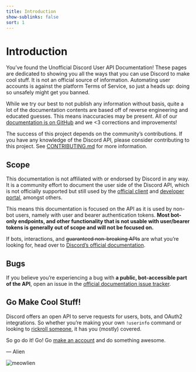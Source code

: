 ```yaml
---
title: Introduction
show-sublinks: false
sort: 1
---
```


# Introduction

You’ve found the Unofficial Discord User API Documentation! These pages are dedicated to showing you all the ways that you can use Discord to make cool stuff. It is not an official source of information. Automating user accounts is against the platform Terms of Service, so just a heads up: doing so unsafely might get you banned.

While we try our best to not publish any information without basis, quite a lot of the documentation contents are based off of reverse engineering and educated guesses. This means inaccuracies may be present. All of our [documentation is on GitHub](https://github.com/discord-userdoccers/discord-userdoccers) and we &lt;3 corrections and improvements!

<Alert type="info">

The success of this project depends on the community’s contributions. If you have any knowledge of the Discord API, please consider contributing to this project. See [CONTRIBUTING.md](https://github.com/discord-userdoccers/discord-userdoccers/blob/master/CONTRIBUTING.md) for more information.

</Alert>

## Scope

This documentation is not affiliated with or endorsed by Discord in any way. It is a community effort to document the user side of the Discord API, which is not officially supported but still used by the [official client](https://discord.com/app) and [developer portal](https://discord.com/developers/applications), amongst others.

This means this documentation is focused on the API as it is used by non-bot users, namely with user and bearer authentication tokens. **Most bot-only endpoints, and other functionality that is not usable with user/bearer tokens is generally out of scope and will not be focused on.**

If bots, interactions, and ~~guaranteed non-breaking APIs~~ are what you’re looking for, head over to [Discord’s official documentation](https://discord.com/developers/docs/intro).

## Bugs

If you believe you’re experiencing a bug with **a public, bot-accessible part of the API**, open an issue in the [official documentation issue tracker](https://github.com/discord/discord-api-docs/issues).

## Go Make Cool Stuff!

Discord offers an open API to serve requests for users, bots, and OAuth2 integrations. So whether you’re making your own `!userinfo` command or looking to [rickroll someone](/topics/voice-connections), it has you (mostly) covered.

So go do it! Go! Go [make an account](/authentication#register) and do something awesome.

— Alien

![meowlien](https://cdn.discordapp.com/emojis/1120790948302033046.png?size=48)
